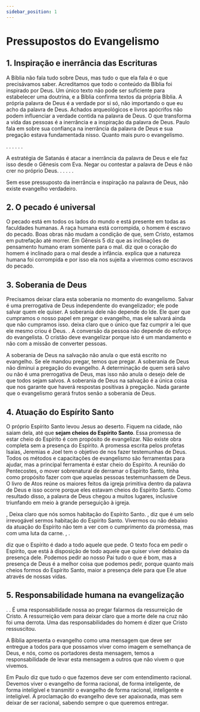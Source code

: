 ```yaml
---
sidebar_position: 1
---
```



# Pressupostos do Evangelismo

## 1. Inspiração e inerrância das Escrituras

A Bíblia não fala tudo sobre Deus, mas tudo o que ela fala é o que precisávamos saber. Acreditamos que todo o conteúdo da Bíblia foi inspirado por Deus. Um único texto não pode ser suficiente para estabelecer uma doutrina, e a Bíblia confirma textos da própria Bíblia. A própria palavra de Deus é a verdade por si só, não importando o que eu acho da palavra de Deus. Achados arqueológicos e livros apócrifos não podem influenciar a verdade contida na palavra de Deus. O que transforma a vida das pessoas é a inerrância e a inspiração da palavra de Deus. Paulo fala em <Verse reference="1 Timóteo 1:15"/> sobre sua confiança na inerrância da palavra de Deus e sua pregação estava fundamentada nisso. Quanto mais puro o evangelismo.

<Verse reference="2 Timóteo 3:16"/>. <Verse reference="2 Pedro 1:20-21"/>. <Verse reference="1 Tessalonicenses 2:13"/>. <Verse reference="João 17:17"/>. <Verse reference="1 Timóteo 1:15"/>. <Verse reference="1 Timóteo 4:9"/>.

A estratégia de Satanás é atacar a inerrância da palavra de Deus e ele faz isso desde o Gênesis com Eva. Negar ou contestar a palavra de Deus é não crer no próprio Deus. <Verse reference="Romanos 1:16"/>. <Verse reference="1 Coríntios 1:21"/>. <Verse reference="1 Coríntios 15:11"/>. <Verse reference="Colossenses 1:3-6"/>. <Verse reference="1 Tessalonicenses 2:13-14"/>.

Sem esse pressuposto da inerrância e inspiração na palavra de Deus, não existe evangelho verdadeiro.

## 2. O pecado é universal

O pecado está em todos os lados do mundo e está presente em todas as faculdades humanas. A raça humana está corrompida, o homem é escravo do pecado. Boas obras não mudam a condição de que, sem Cristo, estamos em putrefação até morrer. Em Gênesis 5 diz que as inclinações de pensamento humano eram somente para o mal. <Verse reference="Gênesis 8:21"/> diz que o coração do homem é inclinado para o mal desde a infância. <Verse reference="João 8:34"/> explica que a natureza humana foi corrompida e por isso ela nos sujeita a vivermos como escravos do pecado. <Verse reference="Efésios 2:1-5"/>

## 3. Soberania de Deus

Precisamos deixar clara esta soberania no momento do evangelismo. Salvar é uma prerrogativa de Deus independente do evangelizador; ele pode salvar quem ele quiser. A soberania dele não depende do Ide. Ele quer que cumpramos o nosso papel em pregar o evangelho, mas ele salvará ainda que não cumpramos isso. <Verse reference="Tiago 4:12"/> deixa claro que o único que faz cumprir a lei que ele mesmo criou é Deus. <Verse reference="Hebreus 5:8-9"/>. A conversão da pessoa não depende do esforço do evangelista. O cristão deve evangelizar porque isto é um mandamento e não com a missão de converter pessoas.

A soberania de Deus na salvação não anula o que está escrito no evangelho. Se ele mandou pregar, temos que pregar. A soberania de Deus não diminui a pregação do evangelho. A determinação de quem será salvo ou não é uma prerrogativa de Deus, mas isso não anula o desejo dele de que todos sejam salvos. A soberania de Deus na salvação é a única coisa que nos garante que haverá respostas positivas à pregação. Nada garante que o evangelismo gerará frutos senão a soberania de Deus.

## 4. Atuação do Espírito Santo

<Verse reference="Lucas 4:1"/> O próprio Espírito Santo levou Jesus ao deserto. <Verse reference="Atos 1:4-8"/> Fiquem na cidade, não saiam dela, até que **sejam cheios do Espírito Santo**. Essa promessa de estar cheio do Espírito é com propósito de evangelizar. Não existe obra completa sem a presença do Espírito. A promessa escrita pelos profetas Isaías, Jeremias e Joel tem o objetivo de nos fazer testemunhas de Deus. Todos os métodos e capacitações de evangelismo são ferramentas para ajudar, mas a principal ferramenta é estar cheio do Espírito. A reunião do Pentecostes, o mover sobrenatural de derramar o Espírito Santo, tinha como propósito fazer com que aquelas pessoas testemunhassem de Deus. O livro de Atos reúne os maiores feitos da igreja primitiva dentro da palavra de Deus e isso ocorre porque eles estavam cheios do Espírito Santo. Como resultado disso, a palavra de Deus chegou a muitos lugares, inclusive triunfando em meio à grande perseguição à igreja.

<Verse reference="Romanos 8:11"/>, <Verse reference="1 Coríntios 6:19"/> Deixa claro que nós somos habitação do Espírito Santo. <Verse reference="Efésios 1:13-14"/>, <Verse reference="2 Coríntios 1:20-21"/> diz que é um selo irrevogável sermos habitação do Espírito Santo. Vivermos ou não debaixo da atuação do Espírito não tem a ver com o cumprimento da promessa, mas com uma luta da carne. <Verse reference="Efésios 4:30"/>, <Verse reference="Romanos 8:9"/>.

<Verse reference="Lucas 11:9-13"/> diz que o Espírito é dado a todo aquele que pede. O texto foca em pedir o Espírito, que está à disposição de todo aquele que quiser viver debaixo da presença dele. Podemos pedir ao nosso Pai tudo o que é bom, mas a presença de Deus é a melhor coisa que podemos pedir, porque quanto mais cheios formos do Espírito Santo, maior a presença dele para que Ele atue através de nossas vidas.

## 5. Responsabilidade humana na evangelização

<Verse reference="Hebreus 9:23-28"/>. <Verse reference="1 Coríntios 15:14"/>. É uma responsabilidade nossa ao pregar falarmos da ressurreição de Cristo. A ressurreição vem para deixar claro que a morte dele na cruz não foi uma derrota. Uma das responsabilidades do homem é dizer que Cristo ressuscitou.

A Bíblia apresenta o evangelho como uma mensagem que deve ser entregue a todos para que possamos viver como imagem e semelhança de Deus, e nós, como os portadores desta mensagem, temos a responsabilidade de levar esta mensagem a outros que não vivem o que vivemos.

Em <Verse reference="1 Coríntios 14:15"/> Paulo diz que tudo o que fazemos deve ser com entendimento racional. Devemos viver o evangelho de forma racional, de forma inteligente, de forma inteligível e transmitir o evangelho de forma racional, inteligente e inteligível. A proclamação do evangelho deve ser apaixonada, mas sem deixar de ser racional, sabendo sempre o que queremos entregar.
